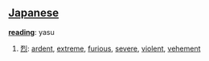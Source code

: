 == [[Japanese]] ==                                          

'''[[reading]]''': yasu

# [[烈]]: [[ardent]], [[extreme]], [[furious]], [[severe]], [[violent]], [[vehement]]